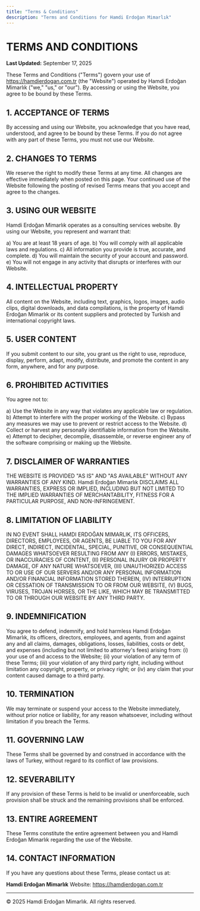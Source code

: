 ```yaml
---
title: "Terms & Conditions"
description: "Terms and Conditions for Hamdi Erdoğan Mimarlık"
---
```


# TERMS AND CONDITIONS

**Last Updated:** September 17, 2025

These Terms and Conditions ("Terms") govern your use of https://hamdierdogan.com.tr (the "Website") operated by Hamdi Erdoğan Mimarlık ("we," "us," or "our"). By accessing or using the Website, you agree to be bound by these Terms.

## 1. ACCEPTANCE OF TERMS

By accessing and using our Website, you acknowledge that you have read, understood, and agree to be bound by these Terms. If you do not agree with any part of these Terms, you must not use our Website.

## 2. CHANGES TO TERMS

We reserve the right to modify these Terms at any time. All changes are effective immediately when posted on this page. Your continued use of the Website following the posting of revised Terms means that you accept and agree to the changes.

## 3. USING OUR WEBSITE

Hamdi Erdoğan Mimarlık operates as a consulting services website. By using our Website, you represent and warrant that:

a) You are at least 18 years of age.
b) You will comply with all applicable laws and regulations.
c) All information you provide is true, accurate, and complete.
d) You will maintain the security of your account and password.
e) You will not engage in any activity that disrupts or interferes with our Website.

## 4. INTELLECTUAL PROPERTY

All content on the Website, including text, graphics, logos, images, audio clips, digital downloads, and data compilations, is the property of Hamdi Erdoğan Mimarlık or its content suppliers and protected by Turkish and international copyright laws.

## 5. USER CONTENT

If you submit content to our site, you grant us the right to use, reproduce, display, perform, adapt, modify, distribute, and promote the content in any form, anywhere, and for any purpose.

## 6. PROHIBITED ACTIVITIES

You agree not to:

a) Use the Website in any way that violates any applicable law or regulation.
b) Attempt to interfere with the proper working of the Website.
c) Bypass any measures we may use to prevent or restrict access to the Website.
d) Collect or harvest any personally identifiable information from the Website.
e) Attempt to decipher, decompile, disassemble, or reverse engineer any of the software comprising or making up the Website.

## 7. DISCLAIMER OF WARRANTIES

THE WEBSITE IS PROVIDED "AS IS" AND "AS AVAILABLE" WITHOUT ANY WARRANTIES OF ANY KIND. Hamdi Erdoğan Mimarlık DISCLAIMS ALL WARRANTIES, EXPRESS OR IMPLIED, INCLUDING BUT NOT LIMITED TO THE IMPLIED WARRANTIES OF MERCHANTABILITY, FITNESS FOR A PARTICULAR PURPOSE, AND NON-INFRINGEMENT.

## 8. LIMITATION OF LIABILITY

IN NO EVENT SHALL HAMDI ERDOĞAN MIMARLIK, ITS OFFICERS, DIRECTORS, EMPLOYEES, OR AGENTS, BE LIABLE TO YOU FOR ANY DIRECT, INDIRECT, INCIDENTAL, SPECIAL, PUNITIVE, OR CONSEQUENTIAL DAMAGES WHATSOEVER RESULTING FROM ANY (I) ERRORS, MISTAKES, OR INACCURACIES OF CONTENT, (II) PERSONAL INJURY OR PROPERTY DAMAGE, OF ANY NATURE WHATSOEVER, (III) UNAUTHORIZED ACCESS TO OR USE OF OUR SERVERS AND/OR ANY PERSONAL INFORMATION AND/OR FINANCIAL INFORMATION STORED THEREIN, (IV) INTERRUPTION OR CESSATION OF TRANSMISSION TO OR FROM OUR WEBSITE, (V) BUGS, VIRUSES, TROJAN HORSES, OR THE LIKE, WHICH MAY BE TRANSMITTED TO OR THROUGH OUR WEBSITE BY ANY THIRD PARTY.

## 9. INDEMNIFICATION

You agree to defend, indemnify, and hold harmless Hamdi Erdoğan Mimarlık, its officers, directors, employees, and agents, from and against any and all claims, damages, obligations, losses, liabilities, costs or debt, and expenses (including but not limited to attorney's fees) arising from: (i) your use of and access to the Website; (ii) your violation of any term of these Terms; (iii) your violation of any third party right, including without limitation any copyright, property, or privacy right; or (iv) any claim that your content caused damage to a third party.

## 10. TERMINATION

We may terminate or suspend your access to the Website immediately, without prior notice or liability, for any reason whatsoever, including without limitation if you breach the Terms.

## 11. GOVERNING LAW

These Terms shall be governed by and construed in accordance with the laws of Turkey, without regard to its conflict of law provisions.

## 12. SEVERABILITY

If any provision of these Terms is held to be invalid or unenforceable, such provision shall be struck and the remaining provisions shall be enforced.

## 13. ENTIRE AGREEMENT

These Terms constitute the entire agreement between you and Hamdi Erdoğan Mimarlık regarding the use of the Website.

## 14. CONTACT INFORMATION

If you have any questions about these Terms, please contact us at:

**Hamdi Erdoğan Mimarlık**
Website: https://hamdierdogan.com.tr

---

© 2025 Hamdi Erdoğan Mimarlık. All rights reserved.